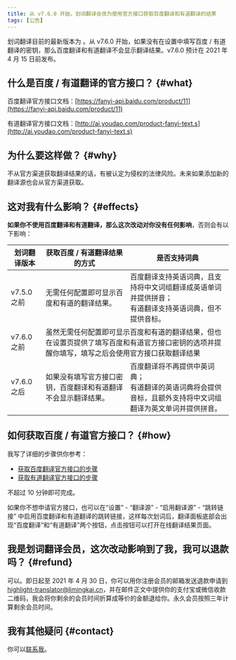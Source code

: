 ```yaml
---
title: 从 v7.6.0 开始，划词翻译会改为使用官方接口获取百度翻译和有道翻译的结果
tags: [公告]
---
```



划词翻译目前的最新版本为 <LatestVersion />。从 v7.6.0 开始，如果没有在设置中填写百度 / 有道翻译的密钥，那么百度翻译和有道翻译不会显示翻译结果。v7.6.0 预计在 2021 年 4 月 15 日前发布。

<!--truncate-->

## 什么是百度 / 有道翻译的官方接口？ {#what}

百度翻译官方接口文档：[https://fanyi-api.baidu.com/product/11](https://fanyi-api.baidu.com/product/11)

有道翻译官方接口文档：[http://ai.youdao.com/product-fanyi-text.s](http://ai.youdao.com/product-fanyi-text.s)

## 为什么要这样做？ {#why}

不从官方渠道获取翻译结果的话，有被认定为侵权的法律风险。未来如果添加新的翻译源也会从官方渠道获取。

## 这对我有什么影响？ {#effects}

**如果你不使用百度翻译和有道翻译，那么这次改动对你没有任何影响**，否则会有以下影响：

<table>
  <thead>
    <tr>
      <th>划词翻译版本</th><th>获取百度 / 有道翻译结果的方式</th><th>是否支持词典</th>
    </tr>
  </thead>
  <tbody>
    <tr>
      <td>v7.5.0 之前</td>
      <td>无需任何配置即可显示百度和有道的翻译结果。</td><td>百度翻译支持英语词典，且支持将中文词组翻译成英语单词并提供拼音；<br/>有道翻译支持英语词典，但不提供音标。</td>
    </tr>
    <tr>
      <td>v7.6.0 之前</td>
      <td colSpan='2'>虽然无需任何配置即可显示百度和有道的翻译结果，但也在设置页提供了填写百度和有道官方接口密钥的选项并提醒你填写，填写之后会使用官方接口获取翻译结果</td>
    </tr>
    <tr>
      <td>v7.6.0 之后</td>
      <td>如果没有填写官方接口密钥，百度翻译和有道翻译不会显示翻译结果。</td>
      <td>百度翻译将不再提供中英词典；<br/>有道翻译的英语词典将会提供音标，且额外支持将中文词组翻译为英文单词并提供拼音。</td>
    </tr>
  </tbody>
</table>

## 如何获取百度 / 有道官方接口？ {#how}

我写了详细的步骤供你参考：

- [获取百度翻译官方接口的步骤](/docs/services/baidu-api)
- [获取有道翻译官方接口的步骤](/docs/services/youdao-api)

不超过 10 分钟即可完成。

如果你不想申请官方接口，也可以在“设置” - “翻译源” - “启用翻译源” - “跳转链接” 中启用百度翻译和有道翻译的跳转链接，这样每次划词后，翻译面板底部会出现“百度翻译”和“有道翻译”两个按钮，点击按钮可以打开在线翻译结果页面。

## 我是划词翻译会员，这次改动影响到了我，我可以退款吗？ {#refund}

可以。即日起至 2021 年 4 月 30 日，你可以用你注册会员的邮箱发送退款申请到 [highlight-translator@limingkai.cn](mailto:highlight-translator@limingkai.cn?subject=%E4%BC%9A%E5%91%98%E9%80%80%E6%AC%BE%E7%94%B3%E8%AF%B7%EF%BC%88v7.6.0%EF%BC%89)，并在邮件正文中提供你的支付宝或微信收款二维码，我会将你剩余的会员时间折算成等价的金额退给你。永久会员按照三年计算剩余会员时间。

## 我有其他疑问 {#contact}

你可以[联系我](/docs/issues)。
